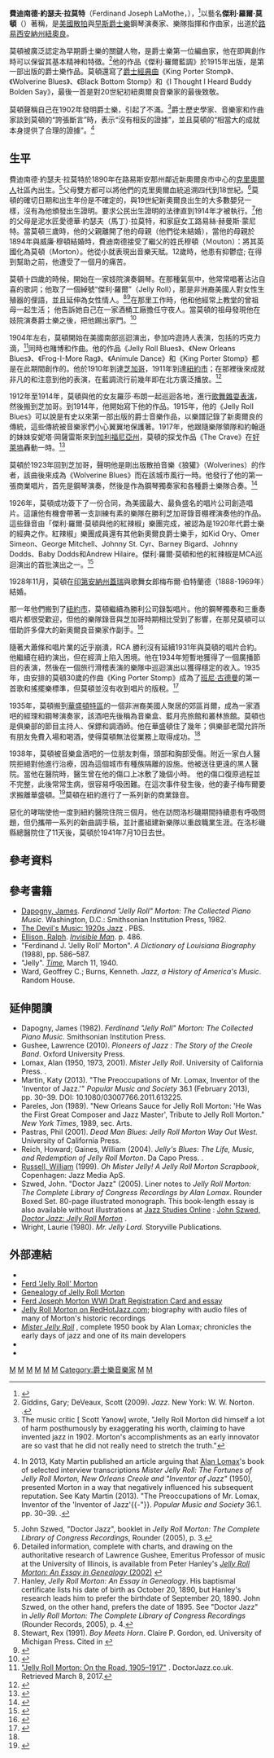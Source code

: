 {{Infobox musical artist
| name             = 傑利·羅爾·莫頓<br>Jelly Roll Morton
| image            = MortonBricktopRowCropMortonFace.jpg
| image_size       = 150
| caption          = 1918年的莫頓
| background       = non_vocal_instrumentalist
| birth_name       = 費迪南德·約瑟夫·拉莫特（Ferdinand Joseph LaMothe），其姓氏的拼法包括Lemott、LaMotte或LaMenthe
| alias            = 傑利·羅爾·莫頓（Jelly Roll Morton）
| birth_date       = {{birth date|1890|10|20}}
| birth_place      = {{USA}}[[路易斯安那州|路易斯安那州]][[新奥尔良|紐奧良]]
| origin           = 
| death_date       = {{death date and age|1941|07|10|1890|10|20}}
| death_place      = {{USA}}[[加利福尼亞州|加利福尼亞州]][[洛杉矶|洛杉磯]]
| death_cause      = [[心臟衰竭|心臟衰竭]]
| instrument       = {{flatlist|
* 鋼琴
* 人聲}}
| genre            = {{flatlist|
* [[拉格泰姆|散拍]]
* [[爵士乐|爵士乐]]
* {{link-en|十二小節藍調|Twelve-bar blues|爵士藍調}}
* [[迪克西蘭|迪克西蘭]]
* [[搖擺樂|搖擺樂]]}}
| occupation       = {{flatlist|
* [[歌舞杂耍表演|歌舞雜耍表演人員]]
* 樂團領導
* 作曲家
* 編曲者}}
| years_active     = 1900–1941
| associated_acts  = {{flatlist|
* {{link-en|紅辣椒大樂團|Red Hot Peppers}}
* {{link-en|紐奧良節奏之王大樂團|New Orleans Rhythm Kings}}
}}
}}
'''費迪南德·約瑟夫·拉莫特'''（Ferdinand Joseph LaMothe，{{bd|1885年|10月20日|1941年|7月10日|}}），<ref>{{cite web |author=Yanow, Scott |url=http://www.allmusic.com/artist/jelly-roll-morton-mn0000317290/biography |title=Jelly Roll Morton: Biography |publisher=[[AllMusic|AllMusic]].com |date=July 10, 1941 |accessdate=2015-10-05 |archive-date=2016-05-20 |archive-url=https://web.archive.org/web/20160520063535/http://www.allmusic.com/artist/jelly-roll-morton-mn0000317290/biography |dead-url=no }}</ref>以藝名'''傑利·羅爾·莫頓'''（{{lang-en|Jelly Roll Morton}}）著稱，是[[美國|美國]][[散拍|散拍]]與[[迪克西蘭|早斯爵士樂]]鋼琴演奏家、樂隊指揮和作曲家，出道於[[路易西安納州|路易西安納州]][[紐奧良|紐奧良]]。

莫頓被廣泛認定為早期爵士樂的關鍵人物，是爵士樂第一位編曲家，他在即興創作時可以保留其基本精神和特徵。<ref>Giddins, Gary; DeVeaux, Scott (2009). ''Jazz''. New York: W. W. Norton. {{ISBN|978-0-393-06861-0}}.</ref>他的作品《傑利·羅爾藍調》於1915年出版，是第一部出版的爵士樂作品。莫頓還寫了[[爵士經典曲|爵士經典曲]]《King Porter Stomp》、《Wolverine Blues》、《Black Bottom Stomp》和《I Thought I Heard Buddy Bolden Say》，最後一首是對20世紀初紐奧爾良音樂家的最後致敬。

莫頓聲稱自己在1902年發明爵士樂，引起了不滿。<ref>The music critic [{{Allmusic|class=artis1t|id=p7181/biography|pure_url=yes}} Scott Yanow] wrote, "Jelly Roll Morton did himself a lot of harm posthumously by exaggerating his worth, claiming to have invented jazz in 1902. Morton's accomplishments as an early innovator are so vast that he did not really need to stretch the truth."</ref>爵士歷史學家、音樂家和作曲家{{link-en|岡瑟·舒勒|Gunther Schuller}}談到莫頓的“誇張斷言”時，表示“沒有相反的證據”，並且莫頓的“相當大的成就本身提供了合理的證據”。<ref>{{cite book |last=Schuller |first=Gunther |authorlink=Gunther Schuller |title=The History of Jazz |url=https://books.google.com/books?id=PfwfMTWBGgYC&pg=PA136 |others=Volume 2 |year=1986 |location=New York |publisher=Oxford University Press |isbn=0-19-504043-0 |page=136 |access-date=2019-02-17 |archive-date=2019-06-08 |archive-url=https://web.archive.org/web/20190608082509/https://books.google.com/books?id=PfwfMTWBGgYC&pg=PA136 |dead-url=no }} In 2013, Katy Martin published an article arguing that [[Alan_Lomax|Alan Lomax]]'s book of selected interview transcriptions  ''Mister Jelly Roll: The Fortunes of Jelly Roll Morton, New Orleans Creole and "Inventor of Jazz" '' (1950), presented Morton in a way that negatively influenced his subsequent reputation. See Katy Martin (2013). "The Preoccupations of Mr. Lomax, Inventor of the 'Inventor of Jazz'{{-"}}. ''Popular Music and Society'' 36.1. pp. 30–39. {{doi|10.1080/03007766.2011.613225}}.</ref>  

== 生平 ==
費迪南德·約瑟夫·拉莫特於1890年在路易斯安那州鄰近新奧爾良市中心的{{link-en|馬里尼近郊|Faubourg Marigny}}[[克里奧爾人|克里奧爾人]]社區內出生。<ref>John Szwed, "Doctor Jazz", booklet in ''Jelly Roll Morton: The Complete Library of Congress Recordings'', Rounder (2005), p. 3.</ref>父母雙方都可以將他們的克里奧爾血統追溯四代到18世紀。<ref>Detailed information, complete with charts, and drawing on the authoritative research of Lawrence Gushee, Emeritus Professor of music at the University of Illinois, is available from Peter Hanley's [http://www.doctorjazz.co.uk/genealogy.html ''Jelly Roll Morton: An Essay in Genealogy'' (2002)] {{Wayback|url=http://www.doctorjazz.co.uk/genealogy.html |date=20210210201739 }}</ref>莫頓的確切日期和出生年份是不確定的，與19世紀新奧爾良出生的大多數嬰兒一樣，沒有為他頒發出生證明。要求公民出生證明的法律直到1914年才被執行。<ref>Hanley, ''Jelly Roll Morton: An Essay in Genealogy''. His baptismal certificate lists his date of birth as October 20, 1890, but Hanley's research leads him to prefer the birthdate of September 20, 1890. John Szwed, on the other hand, prefers the date of 1895. See "Doctor Jazz" in ''Jelly Roll Morton: The Complete Library of Congress Recordings'' (Rounder Records, 2005), p. 4.</ref>他的父母是泥水匠愛德華·約瑟夫（馬丁）·拉莫特，和家庭女工路易絲·赫曼斯·蒙尼特。當莫頓三歲時，他的父親離開了他的母親（他們從未結婚），當他的母親於1894年與威廉·穆頓結婚時，費迪南德接受了繼父的姓氏穆頓（Ｍouton）：將其英國化為莫頓（Morton）。他從小就表現出音樂天賦。12歲時，他患有抑鬱症; 在得到幫助之前，他遭受了一個月的痛苦。 

莫頓十四歲的時候，開始在一家妓院演奏鋼琴。在那種氣氛中，他常常唱著沾沾自喜的歌詞；他取了一個綽號“傑利·羅爾”（Jelly Roll），那是非洲裔美國人對女性生殖器的俚語，並且延伸為女性情人。<ref name="stewart">Stewart, Rex (1991). ''Boy Meets Horn''. Claire P. Gordon, ed. University of Michigan Press. Cited in {{cite book |title=Classic Jazz: A Personal View of the Music and the Musicians |first=Floyd |last=Levin |publisher=University of California Press |date=2000 |url=https://books.google.com/books?id=4nb0KEEDInYC&pg=PA109#v=onepage&q&f=false |pages=109–110 |isbn=9780520213609 |accessdate=October 16, 2015 |archive-date=2019-06-10 |archive-url=https://web.archive.org/web/20190610075628/https://books.google.com/books?id=4nb0KEEDInYC&pg=PA109#v=onepage&q&f=false |dead-url=no }}</ref><ref>{{cite book |last=Major |first=Clarence |page=[https://archive.org/details/jubatojive00clar/page/256 256] |date=1994 |title=Juba to Jive: The Dictionary of African-American Slang |url=https://archive.org/details/jubatojive00clar |location=New York |publisher=Penguin |isbn=9780140513066}}</ref>在那里工作時，他和他經常上教堂的曾祖母一起生活； 他告訴她自己在一家酒桶工廠擔任守夜人。當莫頓的祖母發現他在妓院演奏爵士樂之後，把他踢出家門。<ref name="cultureshock">{{cite web |url=https://www.pbs.org/wgbh/cultureshock/beyond/jazz.html |title=The Devil's Music: 1920's Jazz |publisher=Pbs.org |date=February 2, 2000 |accessdate=2015-10-05 |archive-date=2020-11-09 |archive-url=https://web.archive.org/web/20201109215809/http://www.pbs.org/wgbh/cultureshock/beyond/jazz.html |dead-url=no }}</ref>

1904年左右，莫頓開始在美國南部巡迴演出，參加吟遊詩人表演，包括{{link-en|威爾·本鮑|Will Benbow}}的巧克力滴，<ref>[http://www.doctorjazz.co.uk/page10a.html "Jelly Roll Morton: On the Road, 1905–1917"] {{Wayback|url=http://www.doctorjazz.co.uk/page10a.html |date=20200131092044 }}. DoctorJazz.co.uk. Retrieved March 8, 2017.</ref>同時也賭博和作曲。他的作品《Jelly Roll Blues》、《New Orleans Blues》、《Frog-I-More Rag》、《Animule Dance》和《King Porter Stomp》都是在此期間創作的。他於1910年到達[[芝加哥|芝加哥]]，1911年到達[[紐約市|紐約市]]；在那裡後來成就非凡的{{link-en|詹姆斯·P·約翰遜|James P. Johnson}}和{{link-en|威利“獅子”史密斯|Willie "The Lion" Smith}}注意到他的表演，在藍調流行前幾年即在北方廣泛播放。<ref>{{cite book |last1=Reich |first1=Howard |last2=Gaines |first2=William |title=Jelly's Blues: the Life, Music and Redemption of Jelly Roll Morton |url=https://archive.org/details/jellysblueslifem00reic |date=2003 |publisher=Da Capo Press |location=Cambridge, Massachusetts |isbn=0-306-81350-5 |pages=[https://archive.org/details/jellysblueslifem00reic/page/39 39]–41}}</ref>

1912年至1914年，莫頓與他的女友羅莎·布朗一起巡迴各地，進行[[歌舞雜耍表演|歌舞雜耍表演]]，然後搬到芝加哥。到1914年，他開始寫下他的作品。1915年，他的《Jelly Roll Blues》可以說是有史以來第一部出版的爵士音樂作品，以樂譜記錄了新奧爾良的傳統，這些傳統被音樂家們小心翼翼地保護著。1917年，他跟隨樂隊領隊{{link-en|威廉·曼努埃爾·約翰遜|William Manuel Johnson}}和約翰遜的妹妹安妮塔·岡薩雷斯來到[[加利福尼亞州|加利福尼亞州]]，莫頓的探戈作品《The Crave》在[[好萊塢|好萊塢]]轟動一時。<ref>{{cite book |author=Reich and Gaines |title=Jelly's Blues |url=https://archive.org/details/jellysblueslifem00reich |date=2003 |publisher=|location= |isbn= |pages=[https://archive.org/details/jellysblueslifem00reich/page/42 42]–59}}</ref>

莫頓於1923年回到芝加哥，聲明他是剛出版散拍音樂《狼獾》（Wolverines）的作者，該曲後來成為《Wolverine Blues》而在該城市風行一時。他發行了他的第一張商業唱片，首先是鋼琴演奏，然後是作為鋼琴獨奏家和各種爵士樂隊合奏。<ref>{{cite book |author=Reich and Gaines|title=Jelly's Blues |url=https://archive.org/details/jellysblueslifem00reich|date=2003 |publisher=|location= |isbn= |pages=[https://archive.org/details/jellysblueslifem00reich/page/70 70]–98}}</ref>

1926年，莫頓成功簽下了一份合同，為美國最大、最負盛名的唱片公司{{link-en|勝利留聲機公司|Victor Talking Machine Company}}創造唱片。這讓他有機會帶著一支訓練有素的樂隊在勝利芝加哥錄音棚裡演奏他的作品。這些錄音由「傑利·羅爾·莫頓與他的紅辣椒」樂團完成，被認為是1920年代爵士樂的經典之作。紅辣椒」樂團成員還有其他新奧爾良爵士樂手，如Kid Ory、Omer Simeon、George Mitchell、Johnny St. Cyr、Barney Bigard、Johnny Dodds、Baby Dodds和Andrew Hilaire。傑利·羅爾·莫頓和他的紅辣椒是MCA巡迴演出的首批演出之一。<ref>{{cite book |author=Reich and Gaines |title=Jelly's Blues|url=https://archive.org/details/jellysblueslifem00reich |date=2003 |publisher= |location= |isbn= |pages=[https://archive.org/details/jellysblueslifem00reich/page/114 114]–127}}</ref>

1928年11月，莫頓在[[印第安納州|印第安納州]][[蓋瑞_(印第安納州)|蓋瑞]]與歌舞女郎梅布爾·伯特蘭德（1888-1969年）結婚。

那一年他們搬到了[[紐約市|紐約市]]，莫頓繼續為勝利公司錄製唱片。他的鋼琴獨奏和三重奏唱片都很受歡迎，但他的樂隊錄音與芝加哥時期相比受到了影響，在那兒莫頓可以借助許多偉大的新奧爾良音樂家作副手。<ref>{{cite book |author=Reich and Gaines |title=Jelly's Blues|url=https://archive.org/details/jellysblueslifem00reich |date=2003 |publisher= |location= |isbn= |pages=[https://archive.org/details/jellysblueslifem00reich/page/132 132]–135}}</ref>

隨著大蕭條和唱片業的近乎崩潰，RCA 勝利沒有延續1931年與莫頓的唱片合約。他繼續在紐約演出，但在經濟上陷入困境。他在1934年短暫地獲得了一個廣播節目的表演，然後在一個旅行滑稽表演的樂隊中巡迴演出以獲得穩定的收入。1935年，由{{link-en|弗萊徹·亨德森|Fletcher Henderson}}安排的莫頓30歲的作曲《King Porter Stomp》成為了[[班尼·古德曼|班尼·古德曼]]的第一首歌和搖擺樂標準，但莫頓並沒有收到唱片的版稅。<ref>{{cite book |author=Reich and Gaines |title=Jelly's Blues |url=https://archive.org/details/jellysblueslifem00reich |date=2003 |publisher= |location= |isbn= |pages=[https://archive.org/details/jellysblueslifem00reich/page/144 144]–146}}</ref>

1935年，莫頓搬到[[華盛頓特區|華盛頓特區]]的一個非洲裔美國人聚居的郊區肖爾，成為一家酒吧的經理和鋼琴演奏家，該酒吧先後稱為音樂盒、藍月亮旅館和叢林旅館。莫頓也是俱樂部的節目主持人、保鏢和調酒師。他在華盛頓住了幾年；俱樂部老闆允許所有朋友免費入場和喝酒，使得莫頓無法從業務上取得成功。<ref name="Jazz" />

1938年，莫頓被音樂盒酒吧的一位朋友刺傷，頭部和胸部受傷。附近一家白人醫院拒絕對他進行治療，因為這個城市有種族隔離的設施。他被送往更遠的黑人醫院。當他在醫院時，醫生曾在他的傷口上冰敷了幾個小時。 他的傷口復原過程並不完整，此後常常生病，很容易呼吸困難。在這次事件發生後，他的妻子梅布爾要求搬離華盛頓。<ref name="Jazz">{{cite web |url=http://www.gwu.edu/~jazz/performersp.html |title=U Street Jazz – Performers – Prominent Jazz Musicians: Their Histories in Washington, D.C |publisher=Gwu.edu |date= |accessdate=2015-10-05 |archive-date=2019-06-11 |archive-url=https://web.archive.org/web/20190611223748/https://www2.gwu.edu/~jazz/performersp.html |dead-url=no }}</ref>莫頓在紐約進行了一系列新的商業錄音。

惡化的哮喘使他一度到紐約醫院住院三個月。他在訪問洛杉磯期間持續患有呼吸問題，但仍攜帶一系列的新曲調手稿，並計畫組建新樂隊以重啟職業生涯。在洛杉磯縣總醫院住了11天後，莫頓於1941年7月10日去世。

== 參考資料 ==
{{reflist|colwidth=30em}}

== 參考書籍 ==
* [[James_Dapogny|Dapogny, James]]. ''Ferdinand "Jelly Roll" Morton: The Collected Piano Music''. Washington, D.C.: Smithsonian Institution Press, 1982.
* [https://www.pbs.org/wgbh/cultureshock/beyond/jazz.html The Devil's Music: 1920s Jazz] {{Wayback|url=https://www.pbs.org/wgbh/cultureshock/beyond/jazz.html |date=20201109215809 }}. PBS.
* [[Ralph_Ellison|Ellison, Ralph]]. ''[[看不见的人|Invisible Man]]''. p. 486.
* "Ferdinand J. 'Jelly Roll' Morton". ''A Dictionary of Louisiana Biography'' (1988), pp. 586–587.
* "Jelly". [[Time_(magazine)|''Time'']], March 11, 1940.
* Ward, Geoffrey C.; Burns, Kenneth. ''Jazz, a History of America's Music''. Random House.

== 延伸閱讀 ==
<div style=>
* Dapogny, James (1982). ''Ferdinand "Jelly Roll" Morton: The Collected Piano Music''. Smithsonian Institution Press.
* Gushee, Lawrence (2010). ''Pioneers of Jazz : The Story of the Creole Band''. Oxford University Press.
* Lomax, Alan (1950, 1973, 2001). ''Mister Jelly Roll''. University of California Press. {{ISBN|0-520-22530-9}}.
* Martin, Katy (2013). "The Preoccupations of Mr. Lomax, Inventor of the 'Inventor of Jazz.'" ''Popular Music and Society'' 36.1 (February 2013), pp. 30–39. DOI: 10.1080/03007766.2011.613225.
* Pareles, Jon (1989). "New Orleans Sauce for Jelly Roll Morton: 'He Was the First Great Composer and Jazz Master', Tribute to Jelly Roll Morton." ''New York Times'', 1989, sec. Arts.
* Pastras, Phil (2001). ''Dead Man Blues: Jelly Roll Morton Way Out West''. University of California Press.
* Reich, Howard; Gaines, William (2004). ''Jelly's Blues: The Life, Music, and Redemption of Jelly Roll Morton''. Da Capo Press. {{ISBN|0-306-81350-5}}.
* [[Bill_Russell_(American_music)|Russell, William]] (1999). ''Oh Mister Jelly! A Jelly Roll Morton Scrapbook'', Copenhagen: Jazz Media ApS.
* Szwed, John. "Doctor Jazz" (2005). Liner notes to ''Jelly Roll Morton: The Complete Library of Congress Recordings by Alan Lomax''. Rounder Boxed Set. 80-page illustrated monograph. This book-length essay is also available without illustrations at [http://jazzstudiesonline.org/ Jazz Studies Online] {{Wayback|url=http://jazzstudiesonline.org/ |date=20210210221259 }}: [http://jazzstudiesonline.org/files/jso/resources/pdf/DoctorJazz.pdf John Szwed, ''Doctor Jazz: Jelly Roll Morton''] {{Wayback|url=http://jazzstudiesonline.org/files/jso/resources/pdf/DoctorJazz.pdf |date=20180712181315 }}.
* Wright, Laurie (1980). ''Mr. Jelly Lord''. Storyville Publications.

== 外部連結 ==
{{Commons category|Jelly Roll Morton}}
* {{Britannica|393222}}
* [http://www.doctorjazz.co.uk/index.html Ferd 'Jelly Roll' Morton] {{Wayback|url=http://www.doctorjazz.co.uk/index.html |date=20210210212437 }}
* [http://www.doctorjazz.co.uk/genealogy.html Genealogy of Jelly Roll Morton] {{Wayback|url=http://www.doctorjazz.co.uk/genealogy.html |date=20210210201739 }}
* [http://www.doctorjazz.co.uk/draftcards1.html#fjmdc Ferd Joseph Morton WWI Draft Registration Card and essay] {{Wayback|url=http://www.doctorjazz.co.uk/draftcards1.html#fjmdc |date=20210210213602 }}
* [https://web.archive.org/web/20051124023521/http://www.redhotjazz.com/jellyroll.html Jelly Roll Morton on RedHotJazz.com]; biography with audio files of many of Morton's historic recordings
* [http://www.traditionalmusic.co.uk/jelly-roll/index.html ''Mister Jelly Roll''] {{Wayback|url=http://www.traditionalmusic.co.uk/jelly-roll/index.html |date=20081014140100 }}, complete 1950 book by Alan Lomax; chronicles the early days of jazz and one of its main developers
* {{IMSLP|id=Morton, Ferdinand Jelly Roll}}
* {{Find a Grave|2691}}
{{摇滚名人堂1998届入选者}}

{{Authority control}}
{{DEFAULTSORT:Morton, Ferdinand}}
[[Category:非洲裔美國音樂家|M]]
[[Category:美國指揮家|M]]
[[Category:美國鋼琴家|M]]
[[Category:美國音乐家|M]]
[[Category:加利福尼亞州人|M]]
[[Category:紐奧良人|M]]
[[Category:爵士樂音樂家|Category:爵士樂音樂家]]
[[Category:摇滚名人堂入选者|M]]
[[Category:非洲裔美國指揮家|M]]